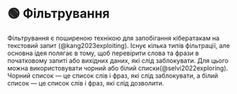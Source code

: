 
# 🟢 Фільтрування

Фільтрування є поширеною технікою для запобігання кібератакам на текстовий запит (@kang2023exploiting). Існує кілька типів фільтрації, але основна ідея полягає в тому, щоб перевірити слова та фрази в початковому запиті або вихідних даних, які слід заблокувати. Для цього можна використовувати чорний або білий списки(@selvi2022exploring). Чорний список — це список слів і фраз, які слід заблокувати, а білий список — це список слів і фраз, які слід дозволити.

